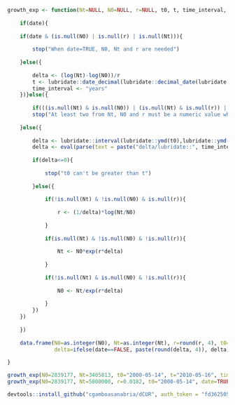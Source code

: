 ```r
growth_exp <- function(Nt=NULL, N0=NULL, r=NULL, t0, t, time_interval, date=FALSE){
    
    if(date){
    
    if(date & (is.null(N0) | is.null(r) | is.null(Nt))){
        
        stop("When date=TRUE, N0, Nt and r are needed")
        
    }else({
        
        delta <- (log(Nt)-log(N0))/r
        t <- lubridate::date_decimal(lubridate::decimal_date(lubridate::ymd(t0))+delta)
        time_interval <- "years"
    })}else({
        
        if(((is.null(Nt) & is.null(N0)) | (is.null(Nt) & is.null(r)) | (is.null(N0) & is.null(r)))){
        stop("At least two from Nt, N0 and r must be a numeric value when date=FALSE")
            
    }else({
        
        delta <- lubridate::interval(lubridate::ymd(t0),lubridate::ymd(t))
        delta <- eval(parse(text = paste("delta/lubridate::", time_interval, "(1)", sep="")))
        
        if(delta<=0){
            
            stop("t0 can't be greater than t")
            
        }else({
            
            if(!is.null(Nt) & !is.null(N0) & is.null(r)){
                
                r <- (1/delta)*log(Nt/N0)
                
            }
            
            if(is.null(Nt) & !is.null(N0) & !is.null(r)){
                
                Nt <- N0*exp(r*delta)
                
            }
            
            if(!is.null(Nt) & is.null(N0) & !is.null(r)){
                
                N0 <- Nt/exp(r*delta)
                
            }
        })
    })
        
    })
    
    data.frame(N0=as.integer(N0), Nt=as.integer(Nt), r=round(r, 4), t0=t0, t=paste(t), 
               delta=ifelse(date==FALSE, paste(round(delta, 4)), delta), time_interval)
    
}

growth_exp(N0=2839177, Nt=3405813, t0="2000-05-14", t="2010-05-16", time_interval = "years")
growth_exp(N0=2839177, Nt=5000000, r=0.0182, t0="2000-05-14", date=TRUE)
```
```r
devtools::install_github("cgamboasanabria/dCUR", auth_token = "fd36250582727514bf0096aa4035cf81ab64227b", force = TRUE)
```

